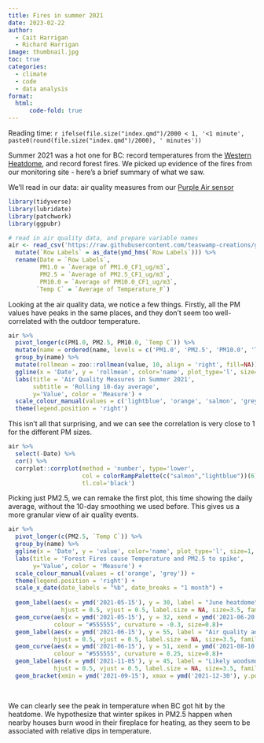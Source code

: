 ```yaml
---
title: Fires in summer 2021
date: 2023-02-22
author: 
  - Cait Harrigan
  - Richard Harrigan
image: thumbnail.jpg
toc: true
categories:
  - climate
  - code
  - data analysis
format:
  html:
      code-fold: true
---
```


Reading time: `r ifelse(file.size("index.qmd")/2000 < 1, '<1 minute', paste0(round(file.size("index.qmd")/2000), ' minutes'))`

Summer 2021 was a hot one for BC: record temperatures from the [Western Heatdome](https://en.wikipedia.org/wiki/2021_Western_North_America_heat_wave), and record forest fires. We picked up evidence of the fires from our monitoring site - here's a brief summary of what we saw. 

We'll read in our data: air quality measures from our [Purple Air sensor](https://galiwatch.ca/posts/purple-air/)

```r
library(tidyverse)
library(lubridate)
library(patchwork)
library(ggpubr)

# read in air quality data, and prepare variable names
air <- read_csv('https://raw.githubusercontent.com/teaswamp-creations/galiwatch.ca/quarto-website/posts/fires-220223/2021_temp_and_PM.csv') %>%
  mutate(`Row Labels` = as_date(ymd_hms(`Row Labels`))) %>%
  rename(Date = `Row Labels`,
         PM1.0 = `Average of PM1.0_CF1_ug/m3`,
         PM2.5 = `Average of PM2.5_CF1_ug/m3`,
         PM10.0 = `Average of PM10.0_CF1_ug/m3`,
        `Temp C` = `Average of Temperature_F`)


```



Looking at the air quality data, we notice a few things. Firstly, all the PM values have peaks in the same places, and they don't seem too well-correlated with the outdoor temperature. 


```r
air %>%
  pivot_longer(c(PM1.0, PM2.5, PM10.0, `Temp C`)) %>%
  mutate(name = ordered(name, levels = c('PM1.0', 'PM2.5', 'PM10.0', 'Temp C'))) %>%
  group_by(name) %>%
  mutate(rollmean = zoo::rollmean(value, 10, align = 'right', fill=NA)) %>%
  ggline(x = 'Date', y = 'rollmean', color='name', plot_type='l', size=1, alpha = 0.8) + 
  labs(title = 'Air Quality Measures in Summer 2021',
       subtitle = 'Rolling 10-day average', 
       y='Value', color = 'Measure') + 
  scale_colour_manual(values = c('lightblue', 'orange', 'salmon', 'grey')) + 
  theme(legend.position = 'right')
```
This isn't all that surprising, and we can see the correlation is very close to 1 for the different PM sizes. 

```r
air %>% 
  select(-Date) %>%
  cor() %>%
  corrplot::corrplot(method = 'number', type='lower', 
                     col = colorRampPalette(c("salmon","lightblue"))(6),
                     tl.col='black')
```

Picking just PM2.5, we can remake the first plot, this time showing the daily average, without the 10-day smoothing we used before. This gives us a more granular view of air quality events. 

```r
air %>%
  pivot_longer(c(PM2.5, `Temp C`)) %>%
  group_by(name) %>%
  ggline(x = 'Date', y = 'value', color='name', plot_type='l', size=1, alpha = 0.8) + 
  labs(title = 'Forest Fires cause Temperature and PM2.5 to spike',
       y='Value', color = 'Measure') + 
  scale_colour_manual(values = c('orange', 'grey')) + 
  theme(legend.position = 'right') + 
  scale_x_date(date_labels = "%b", date_breaks = "1 month") + 
  
  geom_label(aes(x = ymd('2021-05-15'), y = 30, label = "June heatdome"), 
               hjust = 0.5, vjust = 0.5, label.size = NA, size=3.5, family='xkcd') +
  geom_curve(aes(x = ymd('2021-05-15'), y = 32, xend = ymd('2021-06-20'), yend = 40), 
             colour = "#555555", curvature = -0.3, size=0.8)+  
  geom_label(aes(x = ymd('2021-06-15'), y = 55, label = "Air quality advisory\nissued for metro Vancouver"), 
             hjust = 0.5, vjust = 0.5, label.size = NA, size=3.5, family='xkcd')+ 
  geom_curve(aes(x = ymd('2021-06-15'), y = 51, xend = ymd('2021-08-10'), yend = 45), 
             colour = "#555555", curvature = 0.25, size=0.8)+ 
  geom_label(aes(x = ymd('2021-11-05'), y = 45, label = "Likely woodsmoke from\nlocal fireplaces"), 
             hjust = 0.5, vjust = 0.5, label.size = NA, size=3.5, family='xkcd')+
  geom_bracket(xmin = ymd('2021-09-15'), xmax = ymd('2021-12-30'), y.position = 40, label='', size=0.8, tip.length = 0.02)
               
  
```


We can clearly see the peak in temperature when BC got hit by the heatdome. We hypothesize that winter spikes in PM2.5 happen when nearby houses burn wood in their fireplace for heating, as they seem to be associated with relative dips in temperature.  
